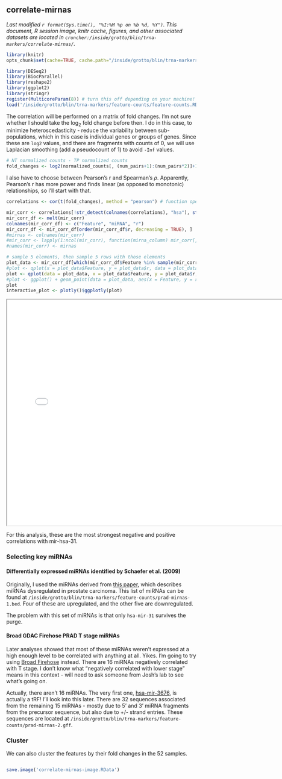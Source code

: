 ## correlate-mirnas
_Last modified `r format(Sys.time(), "%I:%M %p on %b %d, %Y")`. This document, R session image, knitr cache, figures, and other associated datasets are located in `cruncher:/inside/grotto/blin/trna-markers/correlate-mirnas/`._

```r
library(knitr)
opts_chunk$set(cache=TRUE, cache.path="/inside/grotto/blin/trna-markers/correlate-mirnas/cache/", eval=TRUE, echo=TRUE, warning=FALSE, results=FALSE, message=FALSE, autodep=TRUE, dev="png", dpi=300)
```

```r
library(DESeq2)
library(BiocParallel)
library(reshape2)
library(ggplot2)
library(stringr)
register(MulticoreParam(8)) # turn this off depending on your machine!
load('/inside/grotto/blin/trna-markers/feature-counts/feature-counts.RData')
```

The correlation will be performed on a matrix of fold changes. I'm not sure whether I should take the log<sub>2</sub> fold change before then. I do in this case, to minimize heteroscedasticity - reduce the variability between sub-populations, which in this case is individual genes or groups of genes. Since these are `log2` values, and there are fragments with counts of 0, we will use Laplacian smoothing (add a pseudocount of 1) to avoid `-Inf` values.

```r
# NT normalized counts - TP normalized counts
fold_changes <- log2(normalized_counts[, (num_pairs+1):(num_pairs*2)]+1) - log2(normalized_counts[, 1:num_pairs]+1)
```

I also have to choose between Pearson's r and Spearman's $\rho$. Apparently, Pearson's r has more power and finds linear (as opposed to monotonic) relationships, so I'll start with that.

```r
correlations <- cor(t(fold_changes), method = "pearson") # function operates on columns, so need to get features onto columns.
```

```r
mir_corr <- correlations[!str_detect(colnames(correlations), "hsa"), str_detect(colnames(correlations), "hsa")] # isolate for miRNAs
mir_corr_df <- melt(mir_corr)
colnames(mir_corr_df) <- c("Feature", "miRNA", "r")
mir_corr_df <- mir_corr_df[order(mir_corr_df$r, decreasing = TRUE), ]
#mirnas <- colnames(mir_corr)
#mir_corr <- lapply(1:ncol(mir_corr), function(mirna_column) mir_corr[, mirna_column][order(mir_corr[, mirna_column], decreasing = TRUE)]) # sort correlation matrix. This line is convoluted because *apply removes row names upon return, and we need to preserve the row names (feature identifiers).
#names(mir_corr) <- mirnas
```

```r
# sample 5 elements, then sample 5 rows with those elements
plot_data <- mir_corr_df[which(mir_corr_df$Feature %in% sample(mir_corr_df$Feature, 5) & (mir_corr_df$r >= 0.25 | mir_corr_df$r <= -0.25)), ]
#plot <- qplot(x = plot_data$Feature, y = plot_data$r, data = plot_data, geom = "point")
plot <- qplot(data = plot_data, x = plot_data$Feature, y = plot_data$r, geom = "point") + theme(axis.text.x = element_text(angle = -45, hjust = 0))
#plot <- ggplot() + geom_point(data = plot_data, aes(x = Feature, y = r)) + theme(axis.text.x = element_text(angle = -45, hjust = 0))#+ geom_line(data = plot_data, aes(x = Feature, y = r)) + geom_text(data = plot_data, aes(x = Feature, y = r, label = miRNA, hjust = 0.2, vjust = 0.2)) + 
plot
interactive_plot <- plotly()$ggplotly(plot)
```

<iframe src="`r interactive_plot$response$url`" width="750" height="600"></iframe>

For this analysis, these are the most strongest negative and positive correlations with mir-hsa-31.


### Selecting key miRNAs
#### Differentially expressed miRNAs identified by Schaefer et al. (2009)
Originally, I used the miRNAs derived from [this paper](http://dx.doi.org/10.1002/ijc.24827), which describes miRNAs dysregulated in prostate carcinoma. This list of miRNAs can be found at `/inside/grotto/blin/trna-markers/feature-counts/prad-mirnas-1.bed`. Four of these are upregulated, and the other five are downregulated.

The problem with this set of miRNAs is that only `hsa-mir-31` survives the purge.

#### Broad GDAC Firehose PRAD T stage miRNAs
Later analyses showed that most of these miRNAs weren't expressed at a high enough level to be correlated with anything at all. Yikes. I'm going to try using [Broad Firehose](http://gdac.broadinstitute.org/runs/analyses__latest/reports/cancer/PRAD/Correlate_Clinical_vs_miRseq/nozzle.html) instead. There are 16 miRNAs negatively correlated with T stage. I don't know what "negatively correlated with lower stage" means in this context - will need to ask someone from Josh's lab to see what's going on. 

Actually, there aren't 16 miRNAs. The very first one, [hsa-mir-3676](http://www.mirbase.org/cgi-bin/mirna_entry.pl?acc=MI0016077), is actually a tRF! I'll look into this later. There are 32 sequences associated from the remaining 15 miRNAs - mostly due to 5' and 3' miRNA fragments from the precursor sequence, but also due to +/- strand entries. These sequences are located at `/inside/grotto/blin/trna-markers/feature-counts/prad-mirnas-2.gff`.


### Cluster

We can also cluster the features by their fold changes in the 52 samples.

```r

```

```r
save.image('correlate-mirnas-image.RData')
```


